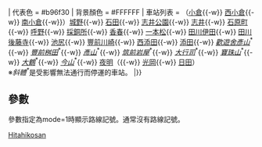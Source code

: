 {{鐵道路線|
| 模板名稱 = 日田彥山線
| 名稱 = [[File:JR logo (kyushu).svg|25px|九州旅客鐵道|link=九州旅客鐵道]] [[日田彥山線]] {{#switch:{{lc:{{{mode}}}}}|1=[[File:JRK number JI.svg|20px]]}}
| 代表色 = #b96f30
| 背景顏色 = #FFFFFF 
| 車站列表 = {{nowrap begin}}（[[小倉站 (福岡縣)|小倉]]{{-w}} [[西小倉站|西小倉]]{{-w}} [[南小倉站|南小倉]]{{-w}}）[[城野站 (JR九州)|城野]]{{-w}} [[石田站 (福岡縣)|石田]]{{-w}} [[志井公園站|志井公園]]{{-w}} [[志井站 (JR九州)|志井]]{{-w}} [[石原町站|石原町]]{{-w}} [[呼野站|呼野]]{{-w}} [[採銅所站|採銅所]]{{-w}} [[香春站|香春]]{{-w}} [[一本松站 (福岡縣)|一本松]]{{-w}} [[田川伊田站|田川伊田]]{{-w}} [[田川後藤寺站|田川後藤寺]]{{-w}} [[池尻站|池尻]]{{-w}} [[豐前川崎站|豐前川崎]]{{-w}} [[西添田站|西添田]]{{-w}} [[添田站|添田]]{{-w}} ''[[歡遊舍彥山站|歡遊舍彥山]]''<sup>*</sup>{{-w}} ''[[豐前桝田站|豐前桝田]]''<sup>*</sup>{{-w}} ''[[彥山站|彥山]]''<sup>*</sup>{{-w}} ''[[筑前岩屋站|筑前岩屋]]''<sup>*</sup>{{-w}} ''[[大行司站|大行司]]''<sup>*</sup>{{-w}} ''[[寶珠山站|寶珠山]]''<sup>*</sup>{{-w}} ''[[大鶴站|大鶴]]''<sup>*</sup>{{-w}} ''[[今山站|今山]]''<sup>*</sup>{{-w}} [[夜明站|夜明]]（{{-w}} [[光岡站|光岡]]{{-w}} [[日田站|日田]]）<br />※''斜體<sup>*</sup>''是受{{link-ja|2017年7月九州北部豪雨|平成29年7月九州北部豪雨}}影響無法通行而停運的車站。{{nowrap end}}
|}}<noinclude>
== 參數 ==
參數指定為mode=1時顯示路線記號。通常沒有路線記號。
{{日田彥山線|mode=1}}
[[Category:九州旅客鐵道路線模板|Hitahikosan]]
</noinclude>